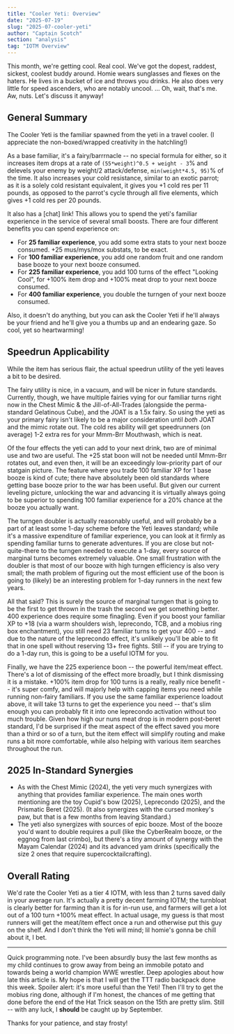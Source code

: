 ```yaml
---
title: "Cooler Yeti: Overview"
date: "2025-07-19"
slug: "2025-07-cooler-yeti"
author: "Captain Scotch"
section: "analysis"
tag: "IOTM Overview"
---
```


This month, we're getting cool. Real cool. We've got the dopest, raddest, sickest, coolest buddy around. Homie wears sunglasses and flexes on the haters. He lives in a bucket of ice and throws you drinks. He also does very little for speed ascenders, who are notably uncool. ... Oh, wait, that's me. Aw, nuts. Let's discuss it anyway!

## General Summary

The Cooler Yeti is the familiar spawned from the yeti in a travel cooler. (I appreciate the non-boxed/wrapped creativity in the hatchling!) 

As a base familiar, it's a fairy/barrrnacle -- no special formula for either, so it increases item drops at a rate of `(55*weight)^0.5 + weight - 3`% and delevels your enemy by weight/2 attack/defense, `min(weight*4.5, 95)`% of the time. It also increases your cold resistance, similar to an exotic parrot; as it is a solely cold resistant equivalent, it gives you +1 cold res per 11 pounds, as opposed to the parrot's cycle through all five elements, which gives +1 cold res per 20 pounds.

It also has a \[chat\] link! This allows you to spend the yeti's familiar experience in the service of several small boosts. There are four different benefits you can spend experience on:

- For **25 familiar experience**, you add some extra stats to your next booze consumed. +25 mus/mys/mox substats, to be exact.
- For **100 familiar experience**, you add one random fruit and one random base booze to your next booze consumed.
- For **225 familiar experience**, you add 100 turns of the effect "Looking Cool", for +100% item drop and +100% meat drop to your next booze consumed.
- For **400 familiar experience**, you double the turngen of your next booze consumed. 

Also, it doesn't do anything, but you can ask the Cooler Yeti if he'll always be your friend and he'll give you a thumbs up and an endearing gaze. So cool, yet so heartwarming!

## Speedrun Applicability

While the item has serious flair, the actual speedrun utility of the yeti leaves a bit to be desired. 

The fairy utility is nice, in a vacuum, and will be nicer in future standards. Currently, though, we have multiple fairies vying for our familiar turns right now in the Chest Mimic & the Jill-of-All-Trades (alongside the perma-standard Gelatinous Cube), and the JOAT is a 1.5x fairy. So using the yeti as your primary fairy isn't likely to be a major consideration until *both* JOAT and the mimic rotate out. The cold res ability will get speedrunners (on average) 1-2 extra res for your Mmm-Brr Mouthwash, which is neat.

Of the four effects the yeti can add to your next drink, two are of minimal use and two are useful. The +25 stat boon will not be needed until Mmm-Brr rotates out, and even then, it will be an exceedingly low-priority part of our statgain picture. The feature where you trade 100 familiar XP for 1 base booze is kind of cute; there have absolutely been old standards where getting base booze prior to the war has been useful. But given our current leveling picture, unlocking the war and advancing it is virtually always going to be superior to spending 100 familiar experience for a 20% chance at the booze you actually want. 

The turngen doubler is actually reasonably useful, and will probably be a part of at least some 1-day scheme before the Yeti leaves standard; while it's a massive expenditure of familiar experience, you can look at it firmly as spending familiar turns to generate adventures. If you are close but not-quite-there to the turngen needed to execute a 1-day, every source of marginal turns becomes extremely valuable. One small frustration with the doubler is that most of our booze with high turngen efficiency is also very small; the math problem of figuring out the most efficient use of the boon is going to (likely) be an interesting problem for 1-day runners in the next few years.

All that said? This is surely the source of marginal turngen that is going to be the first to get thrown in the trash the second we get something better. 400 experience does require some finagling. Even if you boost your familiar XP to +18 (via a warm shoulders wish, leprecondo, TCB, and a mobius ring box enchantment), you still need 23 familiar turns to get your 400 -- and due to the nature of the leprecondo effect, it's unlikely you'll be able to fit that in one spell without reserving 13+ free fights. Still -- if you are trying to do a 1-day run, this is going to be a useful IOTM for you.

Finally, we have the 225 experience boon -- the powerful item/meat effect. There's a lot of dismissing of the effect more broadly, but I think dismissing it is a mistake. +100% item drop for 100 turns is a really, really nice benefit -- it's super comfy, and will majorly help with capping items you need while running non-fairy familiars. If you use the same familiar experience loadout above, it will take 13 turns to get the experience you need -- that's slim enough you can probably fit it into one leprecondo activation without too much trouble. Given how high our nuns meat drop is in modern post-beret standard, I'd be surprised if the meat aspect of the effect saved you more than a third or so of a turn, but the item effect will simplify routing and make runs a bit more comfortable, while also helping with various item searches throughout the run. 

## 2025 In-Standard Synergies

- As with the <Link to="/analysis/2024-01-chest-mimic">Chest Mimic</Link> (2024), the yeti very much synergizes with anything that provides familiar experience. The main ones worth mentioning are the <Link to="/analysis/2025-02-toy-cupids-bow">toy Cupid's bow</Link> (2025), <Link to="/analysis/2025-03-leprecondo">Leprecondo</Link> (2025), and the <Link to="/analysis/2025-06-beret">Prismatic Beret</Link> (2025). (It also synergizes with the cursed monkey's paw, but that is a few months from leaving Standard.)
- The yeti also synergizes with sources of epic booze. Most of the booze you'd want to double requires a pull (like the CyberRealm booze, or the eggnog from last crimbo), but there's a tiny amount of synergy with the <Link to="/analysis/2024-05-mayam-calendar">Mayam Calendar</Link> (2024) and its advanced yam drinks (specifically the size 2 ones that require supercocktailcrafting). 

## Overall Rating

We'd rate the Cooler Yeti as a tier 4 IOTM, with less than 2 turns saved daily in your average run. It's actually a pretty decent farming IOTM; the turnbloat is clearly better for farming than it is for in-run use, and farmers will get a lot out of a 100 turn +100% meat effect. In actual usage, my guess is that most runners will get the meat/item effect once a run and otherwise put this guy on the shelf. And I don't think the Yeti will mind; lil homie's gonna be chill about it, I bet.

---

Quick programming note. I've been absurdly busy the last few months as my child continues to grow away from being an immobile potato and towards being a world champion WWE wrestler. Deep apologies about how late this article is. My hope is that I will get the TTT radio backpack done this week. Spoiler alert: it's more useful than the Yeti! Then I'll try to get the mobius ring done, although if I'm honest, the chances of me getting that done before the end of the Hat Trick season on the 15th are pretty slim. Still -- with any luck, I **should** be caught up by September.

Thanks for your patience, and stay frosty! 